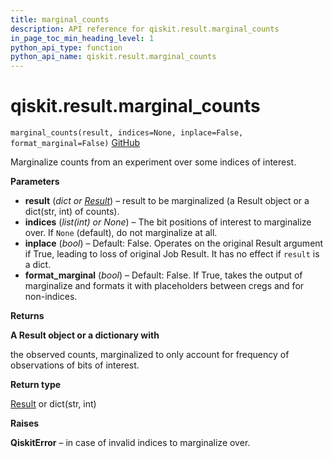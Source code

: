 ```yaml
---
title: marginal_counts
description: API reference for qiskit.result.marginal_counts
in_page_toc_min_heading_level: 1
python_api_type: function
python_api_name: qiskit.result.marginal_counts
---
```


# qiskit.result.marginal\_counts

<span id="qiskit.result.marginal_counts" />

`marginal_counts(result, indices=None, inplace=False, format_marginal=False)` [GitHub](https://github.com/qiskit/qiskit/tree/stable/0.19/qiskit/result/utils.py "view source code")

Marginalize counts from an experiment over some indices of interest.

**Parameters**

*   **result** (*dict or* [*Result*](qiskit.result.Result "qiskit.result.Result")) – result to be marginalized (a Result object or a dict(str, int) of counts).
*   **indices** (*list(int) or None*) – The bit positions of interest to marginalize over. If `None` (default), do not marginalize at all.
*   **inplace** (*bool*) – Default: False. Operates on the original Result argument if True, leading to loss of original Job Result. It has no effect if `result` is a dict.
*   **format\_marginal** (*bool*) – Default: False. If True, takes the output of marginalize and formats it with placeholders between cregs and for non-indices.

**Returns**

**A Result object or a dictionary with**

the observed counts, marginalized to only account for frequency of observations of bits of interest.

**Return type**

[Result](qiskit.result.Result "qiskit.result.Result") or dict(str, int)

**Raises**

**QiskitError** – in case of invalid indices to marginalize over.

